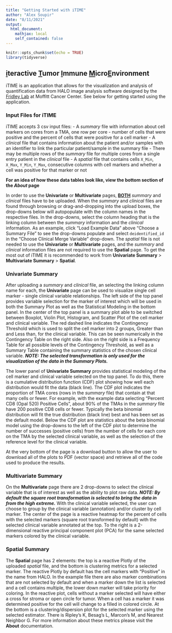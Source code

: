 ```yaml
---
title: "Getting Started with iTIME"
author: "Alex Soupir"
date: "8/11/2021"
output: 
  html_document:
    mathjax: local
    self_contained: false
---
```


```r
knitr::opts_chunk$set(echo = TRUE)
library(tidyverse)
```

## <u>**i**</u>teractive <u>**T**</u>umor <u>**I**</u>mmune <u>**M**</u>icro<u>**E**</u>nvironment

iTIME is an application that allows for the visualization and analysis of quantification data from HALO image analysis software designed by the [Fridley Lab](https://lab.moffitt.org/fridley/) at Moffitt Cancer Center. See below for getting started using the application.

### Input Files for **iTIME**

iTIME accepts 3 csv input files:
- A *summary* file with information about cell markers on cores from a TMA, one row per core
  - number of cells that were positive and the percent of cells that were positive for a cell marker
- A *clinical* file that contains information about the patient and/or samples with an identifier to link the particular patient/sample in the summary file
  - There may be multiple rows of the *summary* file for multiple cores from a single entry patient in the *clinical* file
- A *spatial* file  that contains cells `X_Min`, `X_Max`, `Y_Min`, `Y_Max`, consecutive columns with cell markers and whether a cell was positive for that marker or not

**For an idea of how these data tables look like, view the bottom section of the *About* page**

In order to use the **Univariate** or **Multivariate** pages, <u>**BOTH**</u> *summary* and *clinical* files have to be uploaded. When the *summary* and *clinical* files are found through browsing or drag-and-dropping into the upload boxes, the drop-downs below will autopopulate with the column names in the respective files. In the drop-downs, select the column heading that is the linking column between the *summary* information and the *clinical* information. As an example, click "Load Example Data" above "Choose a Summary File" to see the drop-downs populate and select `deidentified_id` in the "Choose Clinical Merge Variable" drop-down. The *spatial* file is not needed to use the **Univariate** or **Multivariate** pages, and the *summary* and *clinical* information files are not required to use the **Spatial** page. To get the most out of iTIME it is recommended to work from **Univariate Summary** > **Multivariate Summary** > **Spatial**.

### Univariate Summary

After uploading a *summary* and *clinical* file, an selecting the linking column name for each, the **Univariate** page can be used to visualize single cell marker - single clinical variable relationships. The left side of the top panel provides variable selection for the marker of interest which will be used in both the Summary Plot as well as the Statistical Modeling in the bottom panel. In the center of the top panel is a summary plot able to be switched between Boxplot, Violin Plot, Histogram, and Scatter Plot of the cell marker and clinical variable. The red dashed line indicates the Contingency Threshold which is used to split the cell marker into 2 groups, Greater than and Less than, for the clinical variable. This can be seen numerically in the Contingency Table on the right side. Also on the right side is a Frequency Table for all possible levels of the Contingency Threshold, as well as a Summary Table containing the summary statistics of the chosen clinical variable. ***NOTE: The selected transformation is only used for the visualization of the data in the Summary Plots.***

The lower panel of **Univariate Summary** provides statistical modeling of the cell marker and clinical variable selected on the top panel. To do this, there is a cumulative distribution function (CDF) plot showing how well each distribution would fit the data (black line). The CDF plot indicates the proportion of TMA cores (rows in the *summary* file) that contain at that many cells or fewer. For example, with the example data selecting "Percent CD8 (Opal 520) Positive Cells", about 90% of the TMAs in the *summary* file have 200 positive CD8 cells or fewer. Typically the beta binomial distribution will fit the true distribution (black line) best and has been set as the default model. Below the CDF plot are statistics about the beta binomial model using the drop-downs to the left of the CDF plot to determine the number of successes (positive cells) from the number of cells for each core on the TMA by the selected clinical variable, as well as the selection of the reference level for the clinical variable.

At the very bottom of the page is a download button to allow the user to download all of the plots to PDF (vector space) and retrieve all of the code used to produce the results.

### Multivariate Summary

On the **Multivariate** page there are 2 drop-downs to select the clinical variable that is of interest as well as the ability to plot raw data. ***NOTE: By default the square root transformation is selected to bring the data in from the high extreme.*** With the clinical variable selected, the user can choose to group by the clinical variable (annotation) and/or cluster by cell marker. The center of the page is a reactive heatmap for the percent of cells with the selected markers (square root transformed by default) with the selected clinical variable annotated at the top. To the right is a 2-dimensional reactive principal component plot (PCA) for the same selected markers colored by the clinical variable.

### Spatial Summary

The **Spatial** page has 2 elements: the top is a reactive Plotly of the uploaded *spatial* file, and the bottom is clustering metrics for a selected marker. The reactive Plotly by default has the cell markers with "Positive" in the name from HALO. In the example file there are also marker combinations that are not selected by default and when a marker down the list is selected and a cell contains multiple, the lower down marker will take priority for coloring. In the reactive plot, cells without a marker selected will have either a cross for stroma or open circle for tumor. When a cell has a marker it was determined positive for the cell will change to a filled in colored circle. At the bottom is a clustering/dispersion plot for the selected marker using the selected estimator. There is Ripley's K, Besag's L, Marcon's M, and Nearest Neighbor G. For more information about these metrics please visit the **About** documentation.
